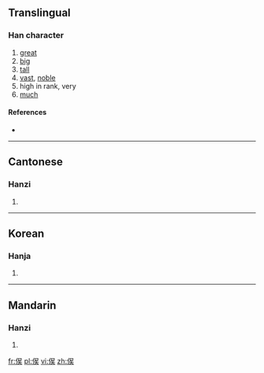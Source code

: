 ==Translingual==

===Han character===
{{Han char|rn=9|rad=人|as=08|sn=10|four=|canj=人口人大 (OROK)}}

# [[great]]
# [[big]]
# [[tall]]
# [[vast]], [[noble]]
# high in rank, very
# [[much]]

====References====
* {{Han ref|kx=0109.171|uh=3468|ud=13416}}

----

==Cantonese==

===Hanzi===
{{yue-hanzi|jyut=|y=jyu5}}

# {{defn|lang=yue|sort=人08}}

----

==Korean==

===Hanja===
{{ko-hanja|hangeul=오|rv=o|mr=o|y=o}}

# {{defn|lang=ko|sort=人08}}

----

==Mandarin==

===Hanzi===
{{cmn-hanzi|pin=[[yǔ]] ([[yu3]])|wg=yü<sup>3</sup>}}

# {{defn|lang=cmn|sort=人08}}

[[fr:㑨]]
[[pl:㑨]]
[[vi:㑨]]
[[zh:㑨]]